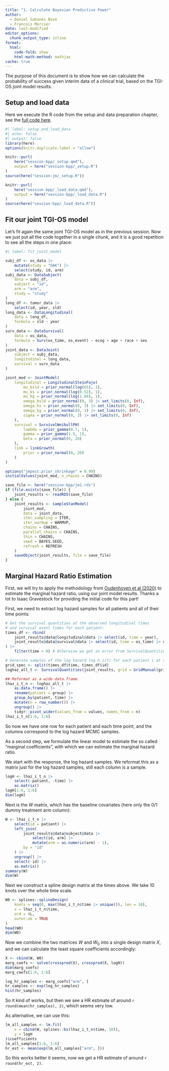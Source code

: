 ```yaml
---
title: "1. Calculate Bayesian Predictive Power"
author:
  - Daniel Sabanés Bové
  - Francois Mercier
date: last-modified
editor_options: 
  chunk_output_type: inline
format:
  html:
    code-fold: show
    html-math-method: mathjax
cache: true
---
```


The purpose of this document is to show how we can calculate the probability of success given interim data of a clinical trial, based on the TGI-OS joint model results.

## Setup and load data

Here we execute the R code from the setup and data preparation chapter, see the [full code here](0_setup.qmd).

```r
#| label: setup_and_load_data
#| echo: false
#| output: false
library(here)
options(knitr.duplicate.label = "allow")

knitr::purl(
    here("session-bpp/_setup.qmd"),
    output = here("session-bpp/_setup.R")
)
source(here("session-jm/_setup.R"))

knitr::purl(
    here("session-bpp/_load_data.qmd"),
    output = here("session-bpp/_load_data.R")
)
source(here("session-bpp/_load_data.R"))
```

## Fit our joint TGI-OS model

Let's fit again the same joint TGI-OS model as in the previous session. Now we just put all the code together in a single chunk, and it is a good repetition to see all the steps in one place:

```r
#| label: fit_joint_model

subj_df <- os_data |>
    mutate(study = "OAK") |>
    select(study, id, arm)
subj_data <- DataSubject(
    data = subj_df,
    subject = "id",
    arm = "arm",
    study = "study"
)
long_df <- tumor_data |>
    select(id, year, sld)
long_data <- DataLongitudinal(
    data = long_df,
    formula = sld ~ year
)
surv_data <- DataSurvival(
    data = os_data,
    formula = Surv(os_time, os_event) ~ ecog + age + race + sex
)
joint_data <- DataJoint(
    subject = subj_data,
    longitudinal = long_data,
    survival = surv_data
)

joint_mod <- JointModel(
    longitudinal = LongitudinalSteinFojo(
        mu_bsld = prior_normal(log(65), 1),
        mu_ks = prior_normal(log(0.52), 1),
        mu_kg = prior_normal(log(1.04), 1),
        omega_bsld = prior_normal(0, 3) |> set_limits(0, Inf),
        omega_ks = prior_normal(0, 3) |> set_limits(0, Inf),
        omega_kg = prior_normal(0, 3) |> set_limits(0, Inf),
        sigma = prior_normal(0, 3) |> set_limits(0, Inf)
    ),
    survival = SurvivalWeibullPH(
        lambda = prior_gamma(0.7, 1),
        gamma = prior_gamma(1.5, 1),
        beta = prior_normal(0, 20)
    ),
    link = linkGrowth(
        prior = prior_normal(0, 20)
    )
)

options("jmpost.prior_shrinkage" = 0.99)
initialValues(joint_mod, n_chains = CHAINS)

save_file <- here("session-bpp/jm1.rds")
if (file.exists(save_file)) {
    joint_results <- readRDS(save_file)
} else {
    joint_results <- sampleStanModel(
        joint_mod,
        data = joint_data,
        iter_sampling = ITER,
        iter_warmup = WARMUP,
        chains = CHAINS,
        parallel_chains = CHAINS,
        thin = CHAINS,
        seed = BAYES.SEED,
        refresh = REFRESH
    )
    saveObject(joint_results, file = save_file)
}
```

## Marginal Hazard Ratio Estimation

First, we will try to apply the methodology from [Oudenhoven et al (2020)](https://onlinelibrary.wiley.com/doi/10.1002/sim.8713) to estimate the marginal hazard ratio, using our joint model results.
Thanks a lot to Isaac Gravestock for providing the initial code for this part!

First, we need to extract log hazard samples for all patients and all of their time points:

```r
# Get the survival quantities at the observed longitudinal times
# and survival event times for each patient:
times_df <- rbind(
    joint_results@data@longitudinal@data |> select(id, time = year),
    joint_results@data@survival@data |> select(id, time = os_time) |> unique()
) |>
    filter(time > 0) # Otherwise we get an error from SurvivalQuantities() below.

# Generate samples of the log hazard log h_i(t) for each patient i at these time points t.
grid_spec <- split(times_df$time, times_df$id)
loghaz_all_t <- SurvivalQuantities(joint_results, grid = GridManual(grid_spec), type = "loghaz")

## Reformat as a wide data.frame.
lhaz_i_t_n <- loghaz_all_t |>
    as.data.frame() |>
    rename(patient = group) |>
    group_by(patient, time) |>
    mutate(n = row_number()) |>
    ungroup() |>
    tidyr::pivot_wider(values_from = values, names_from = n)
lhaz_i_t_n[1:6, 1:6]
```

So now we have one row for each patient and each time point, and the columns correspond to the log hazard MCMC samples.

As a second step, we formulate the linear model to estimate the so called "marginal coefficients", with which we can estimate the marginal hazard ratio. 

We start with the response, the log hazard samples. We reformat this as a matrix just for the log hazard samples, still each column is a sample.

```r
logH <- lhaz_i_t_n |>
    select(-patient, -time) |>
    as.matrix()
logH[1:6, 1:6]
dim(logH)
```

Next is the $W$ matrix, which has the baseline covariates (here only the 0/1 dummy treatment arm column):

```r
W <- lhaz_i_t_n |>
    select(id = patient) |>
    left_join(
        joint_results@data@subject@data |>
            select(id, arm) |>
            mutate(arm = as.numeric(arm) - 1),
        by = "id"
    ) |>
    ungroup() |>
    select(-id) |>
    as.matrix()
summary(W)
dim(W)
```

Next we construct a spline design matrix at the times above. We take 10 knots over the whole time scale.

```r
W0 <- splines::splineDesign(
    knots = seq(0, max(lhaz_i_t_n$time |> unique()), len = 10),
    x = lhaz_i_t_n$time,
    ord = 4L,
    outer.ok = TRUE
)
head(W0)
dim(W0)
```

Now we combine the two matrices $W$ and $W_0$ into a single design matrix $X$, and we can calculate the least square coefficients accordingly:

```r
X <- cbind(W, W0)
marg_coefs <- solve(crossprod(X), crossprod(X, logH))
dim(marg_coefs)
marg_coefs[1:6, 1:6]

log_hr_samples <- marg_coefs["arm", ]
hr_samples <- exp(log_hr_samples)
hist(hr_samples)
```

So it kind of works, but then we see a HR estimate of around `r round(mean(hr_samples), 2)`, which seems very low.

As alternative, we can use this:

```r
lm_all_samples <- lm.fit(
    x = cbind(W, splines::bs(lhaz_i_t_n$time, 10)),
    y = logH
)$coefficients
lm_all_samples[1:6, 1:6]
hr_est <- mean(exp(lm_all_samples["arm", ]))
```

So this works better it seems, now we get a HR estimate of around `r round(hr_est, 2)`.


